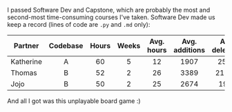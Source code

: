 
I passed Software Dev and Capstone, which are probably the most and
second-most time-consuming courses I've taken.
Software Dev made us keep a record (lines of code are `.py` and `.md` only):

| Partner   | Codebase | Hours | Weeks | Avg. hours | Avg. additions | Avg. deletions |
| --------- | :------: | :---: | :---: | :--------: | :------------: | :------------: |
| Katherine | A        | 60    | 5     | 12         | 1907           | 257.4          |
| Thomas    | B        | 52    | 2     | 26         | 3389           | 2105.5         |
| Jojo      | B        | 50    | 2     | 25         | 2674           | 1914           |

And all I got was this unplayable board game :)
